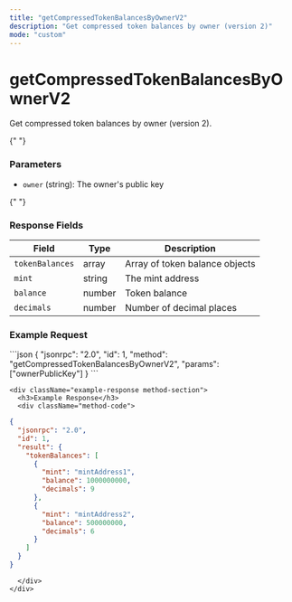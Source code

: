```yaml
---
title: "getCompressedTokenBalancesByOwnerV2"
description: "Get compressed token balances by owner (version 2)"
mode: "custom"
---
```


<div className="method-page-container">
  <div className="method-header">
    <h1 className="method-title">getCompressedTokenBalancesByOwnerV2</h1>
    <p className="method-description">Get compressed token balances by owner (version 2).</p>
  </div>

{" "}
<div className="method-params method-section">
  <h3>Parameters</h3>
  <ul>
    <li>
      <code>owner</code> (string): The owner's public key
    </li>
  </ul>
</div>

{" "}
<div className="method-response method-section">
  <h3>Response Fields</h3>
  <table className="method-table">
    <thead>
      <tr>
        <th>Field</th>
        <th>Type</th>
        <th>Description</th>
      </tr>
    </thead>
    <tbody>
      <tr>
        <td>
          <code>tokenBalances</code>
        </td>
        <td>array</td>
        <td>Array of token balance objects</td>
      </tr>
      <tr>
        <td>
          <code>mint</code>
        </td>
        <td>string</td>
        <td>The mint address</td>
      </tr>
      <tr>
        <td>
          <code>balance</code>
        </td>
        <td>number</td>
        <td>Token balance</td>
      </tr>
      <tr>
        <td>
          <code>decimals</code>
        </td>
        <td>number</td>
        <td>Number of decimal places</td>
      </tr>
    </tbody>
  </table>
</div>

  <div className="method-examples">
    <div className="example-request method-section">
      <h3>Example Request</h3>
      <div className="method-code">
```json
{
  "jsonrpc": "2.0",
  "id": 1,
  "method": "getCompressedTokenBalancesByOwnerV2",
  "params": ["ownerPublicKey"]
}
```
      </div>
    </div>

    <div className="example-response method-section">
      <h3>Example Response</h3>
      <div className="method-code">

```json
{
  "jsonrpc": "2.0",
  "id": 1,
  "result": {
    "tokenBalances": [
      {
        "mint": "mintAddress1",
        "balance": 1000000000,
        "decimals": 9
      },
      {
        "mint": "mintAddress2",
        "balance": 500000000,
        "decimals": 6
      }
    ]
  }
}
```

      </div>
    </div>

  </div>
</div>
